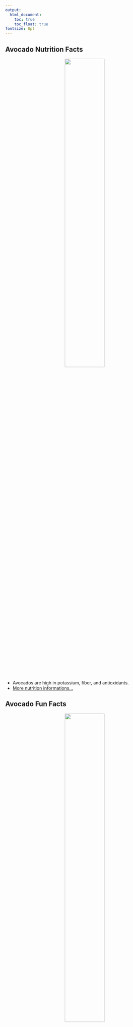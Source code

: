 ```yaml
---
output:
  html_document:
    toc: true
    toc_float: true
fontsize: 8pt
---
```


## Avocado Nutrition Facts
<center>
![](image/avocadonutritions.jpg){width=50%}
</center>

* Avocados are high in potassium, fiber, and antioxidants.\
* [More nutrition informations...](https://www.medicalnewstoday.com/articles/318620)


## Avocado Fun Facts
<center>
![](image/avocadofunfacts.gif){width=50%}
</center>

* Avocado is actually a fruit, not a vegetable!\
* Hass avocado is the most famous types of acovado.\
* [More fun facts...](https://facts.net/lifestyle/food/avocado-facts)

## Avocado Recipes
<center>
![](image/avocadorecipes.jpg){width=80%}
</center>

* [Sunny-Side Up Avocado Burgers](https://www.farmflavor.com/recipes/sunny-side-up-avocado-burgers/)\
* [Avocado Lime Deviled Eggs](https://www.farmflavor.com/recipes/avocado-lime-deviled-eggs/)\
* [Avocado Lemon Ice Cream](https://www.farmflavor.com/recipes/avocado-lemon-ice-cream/)\
* [Grilled Corn, Black Bean and Avocado Salsa](https://www.farmflavor.com/recipes/grilled-corn-black-bean-avocado-salsa/)\
* [More recipes...](https://www.bbcgoodfood.com/recipes/collection/avocado-recipes)
